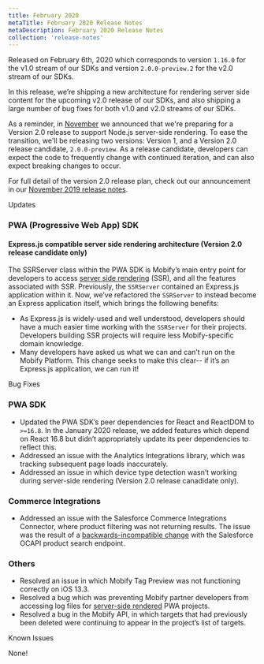 ```yaml
---
title: February 2020
metaTitle: February 2020 Release Notes
metaDescription: February 2020 Release Notes
collection: 'release-notes'
---
```


Released on February 6th, 2020 which corresponds to version `1.16.0` for the v1.0 stream of our SDKs and version `2.0.0-preview.2` for the v2.0 stream of our SDKs.

In this release, we’re shipping a new architecture for rendering server side content for the upcoming v2.0 release of our SDKs, and also shipping a large number of bug fixes for both v1.0 and v2.0 streams of our SDKs.

As a reminder, in [November](./2019-11) we announced that we're preparing for a Version 2.0 release to support Node.js server-side rendering. To ease the transition, we'll be releasing two versions: Version 1, and a Version 2.0 release candidate, `2.0.0-preview`. As a release candidate, developers can expect the code to frequently change with continued iteration, and can also expect breaking changes to occur.

For full detail of the version 2.0 release plan, check out our announcement in our [November 2019 release notes](./2019-11).

<p class="c-label c--updates">Updates</p>

### PWA (Progressive Web App) SDK

#### Express.js compatible server side rendering architecture (Version 2.0 release candidate only)
The SSRServer class within the PWA SDK is Mobify’s main entry point for developers to access [server side rendering](../../../get-started/architecture/overview#2-server-side-rendered-pwas) (SSR), and all the features associated with SSR. Previously, the `SSRServer` contained an Express.js application within it. Now, we’ve refactored the `SSRServer` to instead become an Express application itself, which brings the following benefits:

- As Express.js is widely-used and well understood, developers should have a much easier time working with the `SSRServer` for their projects. Developers building SSR projects will require less Mobify-specific domain knowledge.
- Many developers have asked us what we can and can’t run on the Mobify Platform. This change seeks to make this clear-- if it’s an Express.js application, we can run it!

<p class="c-label c--bugs">Bug Fixes</p>

### PWA SDK
- Updated the PWA SDK’s peer dependencies for React and ReactDOM to `>=16.8`. In the January 2020 release, we added features which depend on React 16.8 but didn’t appropriately update its peer dependencies to reflect this.
- Addressed an issue with the Analytics Integrations library, which was tracking subsequent page loads inaccurately.
- Addressed an issue in which device type detection wasn’t working during server-side rendering (Version 2.0 release canadidate only).

### Commerce Integrations
- Addressed an issue with the Salesforce Commerce Integrations Connector, where product filtering was not returning results. The issue was the result of a [backwards-incompatible change](https://help.salesforce.com/articleView?id=b2c_20_1_W6869118_ocapi_product_search_comma_fix_as.htm&type=5) with the Salesforce OCAPI product search endpoint.
    
### Others
- Resolved an issue in which Mobify Tag Preview was not functioning correctly on iOS 13.3.
- Resolved a bug which was preventing Mobify partner developers from accessing log files for [server-side rendered](../../get-started/architecture/overview#2-server-side-rendered-pwas) PWA projects.
- Resolved a bug in the Mobify API, in which targets that had previously been deleted were continuing to appear in the project’s list of targets.    


<p class="c-label c--known">Known Issues</p>

None!